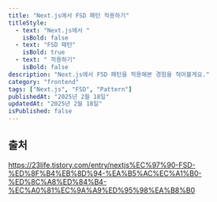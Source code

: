 ```yaml
---
title: "Next.js에서 FSD 패턴 적용하기"
titleStyle:
  - text: "Next.js에서 "
    isBold: false
  - text: "FSD 패턴"
    isBold: true
  - text: " 적용하기"
    isBold: false
description: "Next.js에서 FSD 패턴을 적용해본 경험을 적어볼게요."
category: "frontend"
tags: ["Next.js", "FSD", "Pattern"]
publishedAt: "2025년 2월 18일"
updatedAt: "2025년 2월 18일"
isPublished: false
---
```


## 출처

https://23life.tistory.com/entry/nextjs%EC%97%90-FSD-%ED%8F%B4%EB%8D%94-%EA%B5%AC%EC%A1%B0-%ED%8C%A8%ED%84%B4-%EC%A0%81%EC%9A%A9%ED%95%98%EA%B8%B0
